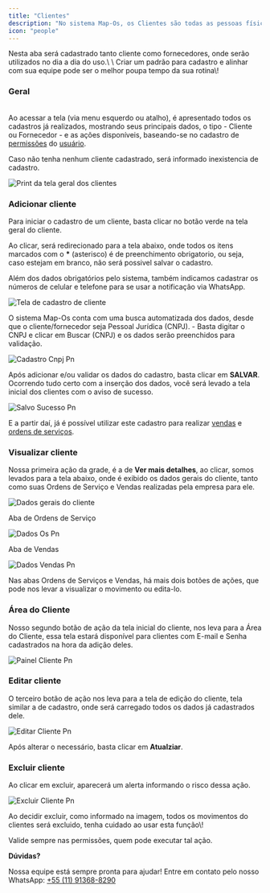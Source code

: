 ```yaml
---
title: "Clientes"
description: "No sistema Map-Os, os Clientes são todas as pessoas físicas ou jurídicas que se relacionam de alguma forma com a empresa: qualquer organização que comercialize bens e serviços com a empresa."
icon: "people"
---
```


<Tip>
  Nesta aba será cadastrado tanto cliente como fornecedores, onde serão utilizados no dia a dia do uso.\
  \
  Criar um padrão para cadastro e alinhar com sua equipe pode ser o melhor poupa tempo da sua rotina\!
</Tip>

### Geral

\
Ao acessar a tela (via menu esquerdo ou atalho), é apresentado todos os cadastros já realizados, mostrando seus principais dados, o tipo - Cliente ou Fornecedor - e as ações disponíveis, baseando-se no cadastro de [permissões](/mapos/configuracoes/permissoes) do [usuário](/mapos/configuracoes/usuarios).

<Note>
  Caso não tenha nenhum cliente cadastrado, será informado inexistencia de cadastro.
</Note>

![Print da tela geral dos clientes](/images/clientes/grade-clientes.png)

### Adicionar cliente

Para iniciar o cadastro de um cliente, basta clicar no botão verde na tela geral do cliente.

Ao clicar, será redirecionado para a tela abaixo, onde todos os itens marcados com o **\*** (asterisco) é de preenchimento obrigatorio, ou seja, caso estejam em branco, não será possivel salvar o cadastro.

<Tip>
  Além dos dados obrigatórios pelo sistema, também indicamos cadastrar os números de celular e telefone para se usar a notificação via WhatsApp.
</Tip>

![Tela de cadastro de cliente](/images/clientes/adicionar-clientes.png)

<Tip>
  O sistema Map-Os conta com uma busca automatizada dos dados, desde que o cliente/fornecedor seja Pessoal Jurídica (CNPJ). - Basta digitar o CNPJ e clicar em Buscar (CNPJ) e os dados serão preenchidos para validação.
</Tip>

![Cadastro Cnpj Pn](/images/clientes/cadastro-cnpj.png)

Após adicionar e/ou validar os dados do cadastro, basta clicar em **SALVAR**. Ocorrendo tudo certo com a inserção dos dados, você será levado a tela inicial dos clientes com o aviso de sucesso.

![Salvo Sucesso Pn](/images/clientes/salvo-sucesso.png)

E a partir daí, já é possível utilizar este cadastro para realizar [vendas](/mapos/vendas) e [ordens de serviços](/mapos/ordens-de-servico).

### Visualizar cliente

Nossa primeira ação da grade, é a de **Ver mais detalhes**, ao clicar, somos levados para a tela abaixo, onde é exibido os dados gerais do cliente, tanto como suas Ordens de Serviço e Vendas realizadas pela empresa para ele.

![Dados gerais do cliente](/images/clientes/dados-geral.png)

Aba de Ordens de Serviço

![Dados Os Pn](/images/clientes/dados-os.png)

Aba de Vendas

![Dados Vendas Pn](/images/clientes/dados-vendas.png)

<Tip>
  Nas abas Ordens de Serviços e Vendas, há mais dois botões de ações, que pode nos levar a visualizar o movimento ou edita-lo.
</Tip>

### Área do Cliente

Nosso segundo botão de ação da tela inicial do cliente, nos leva para a Área do Cliente, essa tela estará disponível para clientes com E-mail e Senha cadastrados na hora da adição deles.

![Painel Cliente Pn](/images/clientes/painel-cliente.png)

### Editar cliente

O terceiro botão de ação nos leva para a tela de edição do cliente, tela similar a de cadastro, onde será carregado todos os dados já cadastrados dele.

![Editar Cliente Pn](/images/clientes/editar-cliente.png)

Após alterar o necessário, basta clicar em **Atualziar**.

### Excluir cliente

Ao clicar em excluir, aparecerá um alerta informando o risco dessa ação.

![Excluir Cliente Pn](/images/clientes/excluir-cliente.png)

<Warning>
  Ao decidir excluir, como informado na imagem, todos os movimentos do clientes será excluido, tenha cuidado ao usar esta função\!

  Valide sempre nas permissões, quem pode executar tal ação.
</Warning>


<Icon icon="cloud-question" /> **Dúvidas?**

Nossa equipe está sempre pronta para ajudar\! Entre em contato pelo nosso WhatsApp: [\+55 (11) 91368-8290](https://sysgo.com.br/wa)